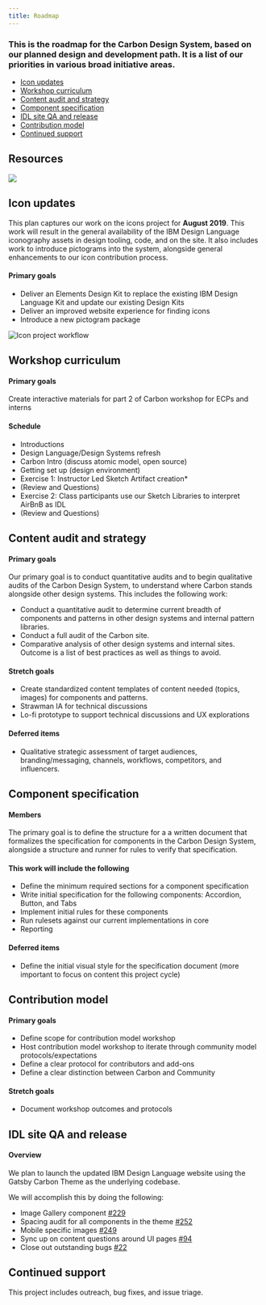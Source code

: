 ```yaml
---
title: Roadmap
---
```


### This is the roadmap for the Carbon Design System, based on our planned design and development path. It is a list of our priorities in various broad initiative areas.

<AnchorLinks>

- [Icon updates](#icon-updates)
- [Workshop curriculum](#workshop-curriculum)
- [Content audit and strategy](#content-audit-and-strategy)
- [Component specification](#component-specification)
- [IDL site QA and release](#idl-site-qa-and-release)
- [Contribution model](#contribution-model)
- [Continued support](#continued-support)

</AnchorLinks>

## Resources

<Row className="tile--group">
<Column offsetLg="4" colMd="4" colLg="4" noGutterSm>
    <ClickableTile
      title="See more on GitHub"
      href="https://github.com/carbon-design-system/carbon/issues/3403"
      type="resource">

![](/images/github-icon.png)

  </ClickableTile>
</Column>
</Row>

## Icon updates

This plan captures our work on the icons project for **August 2019**. This work will result in the general availability of the IBM Design Language iconography assets in design tooling, code, and on the site. It also includes work to introduce pictograms into the system, alongside general enhancements to our icon contribution process.

#### Primary goals

- Deliver an Elements Design Kit to replace the existing IBM Design Language Kit and update our existing Design Kits
- Deliver an improved website experience for finding icons
- Introduce a new pictogram package

<ImageComponent caption="Icon project workflow" cols="8">

![Icon project workflow](/images/icon-proj.png)

</ImageComponent>

## Workshop curriculum

#### Primary goals
Create interactive materials for part 2 of Carbon workshop for ECPs and interns 

#### Schedule
* Introductions
* Design Language/Design Systems refresh
* Carbon Intro (discuss atomic model, open source)
* Getting set up (design environment)
* Exercise 1: Instructor Led Sketch Artifact creation*
* (Review and Questions)
* Exercise 2: Class participants use our Sketch Libraries to interpret AirBnB as IDL
* (Review and Questions)

## Content audit and strategy

#### Primary goals

Our primary goal is to conduct quantitative audits and to begin qualitative audits of the Carbon Design System, to understand where Carbon stands alongside other design systems. This includes the following work:

* Conduct a quantitative audit to determine current breadth of components and patterns in other design systems and internal pattern libraries.
* Conduct a full audit of the Carbon site.
* Comparative analysis of other design systems and internal sites. Outcome is a list of best practices as well as things to avoid.

#### Stretch goals
* Create standardized content templates of content needed (topics, images) for components and patterns.
* Strawman IA for technical discussions
* Lo-fi prototype to support technical discussions and UX explorations

#### Deferred items
* Qualitative strategic assessment of target audiences, branding/messaging, channels, workflows, competitors, and influencers.

## Component specification

#### Members

The primary goal is to define the structure for a a written document that formalizes the specification for components in the Carbon Design System, alongside a structure and runner for rules to verify that specification.

#### This work will include the following

* Define the minimum required sections for a component specification
* Write initial specification for the following components: Accordion, Button, and Tabs
* Implement initial rules for these components
* Run rulesets against our current implementations in core
* Reporting

#### Deferred items

* Define the initial visual style for the specification document (more important to focus on content this project cycle)

## Contribution model

#### Primary goals

- Define scope for contribution model workshop
- Host contribution model workshop to iterate through community model protocols/expectations
- Define a clear protocol for contributors and add-ons
- Define a clear distinction between Carbon and Community

#### Stretch goals
- Document workshop outcomes and protocols

## IDL site QA and release

#### Overview

We plan to launch the updated IBM Design Language website using the Gatsby Carbon Theme as the underlying codebase. 

We will accomplish this by doing the following:

- Image Gallery component [#229](https://github.com/carbon-design-system/gatsby-theme-carbon/issues/229)
- Spacing audit for all components in the theme [#252](https://github.com/carbon-design-system/gatsby-theme-carbon/issues/252)
- Mobile specific images [#249](https://github.com/carbon-design-system/gatsby-theme-carbon/issues/249)
- Sync up on content questions around UI pages [#94](https://github.com/carbon-design-system/design-language-website/issues/94)
- Close out outstanding bugs [#22](https://github.com/orgs/carbon-design-system/projects/22)

## Continued support

This project includes outreach, bug fixes, and issue triage.



<!--
## April 2019

### Core product

- WCAG Compliance for core component libraries (vanilla and React)
- Sketch kit themes
- Data table functionality updates
- Properties and state management
- UI Shell v1
- Design specs for unbuilt features
- New feature requests
- Theming
- Document and templatize the pattern design process
- Charts
- Data visualization
- Investigate feasibility / desirability of fluid components

### Process improvement

- Sketch kit themes functionality
- Dev tooling
- Generate design assets from code
- Tools to measure Carbon adoption

### Education and activation

- 'Adopt a product' initiative
- Class curriculum coursework
- More tutorials
- User testing and research
- Expand enablement and education for contributing

### Governance and architecture

- React as the source of truth, or introduce monorepo approach
- Standardize components (specs, reporting, etc)
- Define add-ons / user generated content approach

### Support

- Clean up code comments
- Expanded documentation and live demo
- Define active support model / strategy

## More Information on Patterns

Prioritize the most important compound components, layouts, and workflow patterns. Encourage bringing these in through contribution from extended teams.

- Publish on the website the full list of **all** components that we propose, even if 0% complete.
- Prioritize and solicit contributions based on follows and upvotes for components.

#### Compound components

- Shell (header, global navigation, avatar, left/right sidebars, breadcrumbs, footer)
- Forms
- Data table
- Empty states
- Date picker
- Cards
- Condition builder
- Reporting
- File uploader
- Calendar/scheduler
- Data visualization

#### Page templates

- Home page
- Dashboard page
- Detail page
- Profile page
- Catalog page
- Billing and usage page
- Management page
- Docs page
- Legal

#### Workflow patterns

- Login
- First-time use
- Registration
- Searching
- What's new
- Embedded help
- Provisioning
- Upgrading
- Updating
- Canceling
- Favoriting

## Disclaimer

This roadmap is not a delivery commitment and is subject to change based on user needs and feedback.

_Last updated 4/22/2019_

-->
